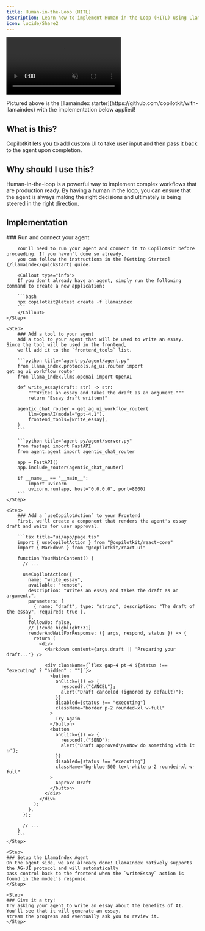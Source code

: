 ```yaml
---
title: Human-in-the-Loop (HITL)
description: Learn how to implement Human-in-the-Loop (HITL) using LlamaIndex Agents.
icon: lucide/Share2
---
```


<video
  src="https://cdn.copilotkit.ai/docs/copilotkit/images/coagents/node-hitl.mp4"
  className="rounded-lg shadow-xl"
  loop
  playsInline
  controls
  autoPlay
  muted
/>

<Callout type="info">
  Pictured above is the [llamaindex starter](https://github.com/copilotkit/with-llamaindex) with the implementation below applied!
</Callout>

## What is this?


CopilotKit lets you to add custom UI to take user input and then pass it back to the agent upon completion.

## Why should I use this?

Human-in-the-loop is a powerful way to implement complex workflows that are production ready. By having a human in the loop,
you can ensure that the agent is always making the right decisions and ultimately is being steered in the right direction.

## Implementation

<Steps>
    <Step>
        ### Run and connect your agent

        You'll need to run your agent and connect it to CopilotKit before proceeding. If you haven't done so already,
        you can follow the instructions in the [Getting Started](/llamaindex/quickstart) guide.

        <Callout type="info">
        If you don't already have an agent, simply run the following command to create a new application:

        ```bash
        npx copilotkit@latest create -f llamaindex
        ```
        </Callout>
    </Step>

    <Step>
        ### Add a tool to your agent
        Add a tool to your agent that will be used to write an essay. Since the tool will be used in the frontend,
        we'll add it to the `frontend_tools` list.

        ```python title="agent-py/agent/agent.py"
        from llama_index.protocols.ag_ui.router import get_ag_ui_workflow_router
        from llama_index.llms.openai import OpenAI

        def write_essay(draft: str) -> str:
            """Writes an essay and takes the draft as an argument."""
            return "Essay draft written!"

        agentic_chat_router = get_ag_ui_workflow_router(
            llm=OpenAI(model="gpt-4.1"),
            frontend_tools=[write_essay],
        )
        ```

        ```python title="agent-py/agent/server.py"
        from fastapi import FastAPI
        from agent.agent import agentic_chat_router

        app = FastAPI()
        app.include_router(agentic_chat_router)

        if __name__ == "__main__":
            import uvicorn
            uvicorn.run(app, host="0.0.0.0", port=8000)
        ```
    </Step>

    <Step>
        ### Add a `useCopilotAction` to your Frontend
        First, we'll create a component that renders the agent's essay draft and waits for user approval.

        ```tsx title="ui/app/page.tsx"
        import { useCopilotAction } from "@copilotkit/react-core"
        import { Markdown } from "@copilotkit/react-ui"

        function YourMainContent() {
          // ...

          useCopilotAction({
            name: "write_essay",
            available: "remote",
            description: "Writes an essay and takes the draft as an argument.",
            parameters: [
              { name: "draft", type: "string", description: "The draft of the essay", required: true },
            ],
            followUp: false,
            // [!code highlight:31]
            renderAndWaitForResponse: ({ args, respond, status }) => {
              return (
                <div>
                  <Markdown content={args.draft || 'Preparing your draft...'} />

                  <div className={`flex gap-4 pt-4 ${status !== "executing" ? "hidden" : ""}`}>
                    <button
                      onClick={() => {
                        respond?.("CANCEL");
                        alert("Draft canceled (ignored by default)");
                      }}
                      disabled={status !== "executing"}
                      className="border p-2 rounded-xl w-full"
                    >
                      Try Again
                    </button>
                    <button
                      onClick={() => {
                        respond?.("SEND");
                        alert("Draft approved\n\nNow do something with it ✨");
                      }}
                      disabled={status !== "executing"}
                      className="bg-blue-500 text-white p-2 rounded-xl w-full"
                    >
                      Approve Draft
                    </button>
                  </div>
                </div>
              );
            },
          });

          // ...
        }
        ```
    </Step>

    <Step>
    ### Setup the LlamaIndex Agent
    On the agent side, we are already done! LlamaIndex natively supports the AG-UI protocol and will automatically
    pass control back to the frontend when the `writeEssay` action is found in the model's response.
    </Step>

    <Step>
    ### Give it a try!
    Try asking your agent to write an essay about the benefits of AI. You'll see that it will generate an essay,
    stream the progress and eventually ask you to review it.
    </Step>

</Steps>